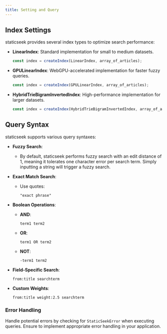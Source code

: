 ```yaml
---
title: Setting and Query
---
```


## Index Settings

staticseek provides several index types to optimize search performance:

- **LinearIndex**: Standard implementation for small to medium datasets.
    ```javascript
    const index = createIndex(LinearIndex, array_of_articles);
    ```

- **GPULinearIndex**: WebGPU-accelerated implementation for faster fuzzy queries.
    ```javascript
    const index = createIndex(GPULinearIndex, array_of_articles);
    ```

- **HybridTrieBigramInvertedIndex**: High-performance implementation for larger datasets.
    ```javascript
    const index = createIndex(HybridTrieBigramInvertedIndex, array_of_articles);
    ```

## Query Syntax

staticseek supports various query syntaxes:

- **Fuzzy Search**: 
  - By default, staticseek performs fuzzy search with an edit distance of 1, meaning it tolerates one character error per search term. Simply inputting a string will trigger a fuzzy search.

- **Exact Match Search**: 
  - Use quotes:
    ```
    "exact phrase"
    ```

- **Boolean Operations**:
  - **AND**: 
    ```
    term1 term2
    ```
  - **OR**: 
    ```
    term1 OR term2
    ```
  - **NOT**: 
    ```
    -term1 term2
    ```

- **Field-Specific Search**: 
  ```
  from:title searchterm
  ```

- **Custom Weights**: 
  ```
  from:title weight:2.5 searchterm
  ```

### Error Handling

Handle potential errors by checking for `StaticSeekError` when executing queries. Ensure to implement appropriate error handling in your application.
